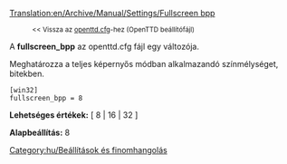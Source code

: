 [[Translation:en/Archive/Manual/Settings/Fullscreen bpp]]

:<small><< Vissza az [[hu/Archive/Manual/Settings/Openttd.cfg|openttd.cfg]]-hez (OpenTTD beállítófájl)</small>


A '''fullscreen_bpp''' az openttd.cfg fájl egy változója.

Meghatározza a teljes képernyős módban alkalmazandó színmélységet, bitekben.

<pre>
[win32]
fullscreen_bpp = 8
</pre>

'''Lehetséges értékek:''' [ 8 | 16 | 32 ]

'''Alapbeállítás:''' 8


[[Category:hu/Beállítások és finomhangolás]]